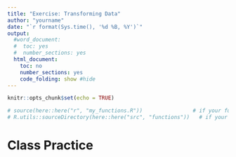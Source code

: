 ```yaml
---
title: "Exercise: Transforming Data"
author: "yourname"
date: "`r format(Sys.time(), '%d %B, %Y')`"
output:
  #word_document:
  #  toc: yes
  #  number_sections: yes
  html_document:
    toc: no
    number_sections: yes
    code_folding: show #hide
---
```


```r
knitr::opts_chunk$set(echo = TRUE)
```


```r
# source(here::here("r", "my_functions.R"))                # if your functions are in a file
# R.utils::sourceDirectory(here::here("src", "functions"))   # if your functions are in files inside of a directory
```

# **Class Practice**

